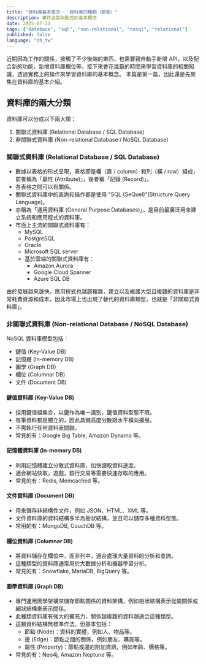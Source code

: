 ```yaml
---
title: "資料庫基本概念一：資料庫的種類（類型）"
description: 事件追蹤與監控的基本概念
date: 2025-07-21
tags: ["database", "sql", "non-relational", "nosql", "relational"]
published: false
language: "zh_tw"
---
```


近期因為工作的關係，接觸了不少後端的東西，也需要親自動手新增 API，以及配合新的功能，新增資料庫欄位等，接下來會花幾篇的時間來學習資料庫的相關知識，透過實務上的操作來學習資料庫的基本概念。
本篇是第一篇，因此還是先聚焦在資料庫的基本介紹。

## 資料庫的兩大分類

資料庫可以分成以下兩大類：

1. 關聯式資料庫 (Relational Database / SQL Database)
2. 非關聯式資料庫 (Non-relational Database / NoSQL Database)

### 關聯式資料庫 (Relational Database / SQL Database)

- 數據以表格的形式呈現，表格即是欄（直 / column）和列（橫 / row）組成，前者稱為「屬性 (Attribute)」，後者稱「記錄 (Record)」。
- 各表格之間可以有關係。
- 關聯式資料庫中的查詢和操作都是使用 "SQL (SeQuel)"(Structure Query Language)。
- 亦稱為「通用資料庫 (General Purpose Databases)」，是目前最廣泛用來建立系統和應用程式的資料庫。
- 市面上主流的關聯式資料庫有：
  - MySQL
  - PostgreSQL
  - Oracle
  - Microsoft SQL server
  - 基於雲端的關聯式資料庫有：
    - Amazon Aurora
    - Google Cloud Spanner
    - Azure SQL DB

由於發展越來越快，應用程式也越趨複雜，建立以及維護大型且複雜的資料庫是非常耗費資源和成本，因此市場上也出現了替代的資料庫類型，也就是「非關聯式資料庫」。

### 非關聯式資料庫 (Non-relational Database / NoSQL Database)

NoSQL 資料庫模型包括：

- 鍵值 (Key-Value DB)
- 記憶體 (In-memory DB)
- 圖學 (Graph DB)
- 欄位 (Columnar DB)
- 文件 (Document DB)

#### 鍵值資料庫 (Key-Value DB)

- 採用鍵值組集合，以鍵作為唯一識別，鍵值資料型態不限。
- 每筆資料都是獨立的，因此具備高度分散跟水平橫向擴展。
- 不需執行任何資料表關聯。
- 常見的有：Google Big Table, Amazon Dynamo 等。

#### 記憶體資料庫 (In-memory DB)

- 利用記憶體建立分散式資料庫，加快讀取資料速度。
- 適合網站快取，遊戲，銀行交易等需要快速存取的應用。
- 常見的有：Redis, Memcached 等。

#### 文件資料庫 (Document DB)

- 用來儲存非結構性文件，例如 JSON、HTML、XML 等。
- 文件資料庫的資料結構多半為樹狀結構，並且可以儲存多種資料型態。
- 常用的有：MongoDB, CouchDB 等。

#### 欄位資料庫 (Columnar DB)

- 將資料儲存在欄位中，而非列中，適合處理大量資料的分析和查詢。
- 這種類型的資料庫通常用於大數據分析和機器學習分析。
- 常見的有：Snowflake, MariaDB, BigQuery 等。

#### 圖學資料庫 (Graph DB)

- 專門運用圖學架構來儲存節點關係的資料架構，例如樹狀結構表示從屬關係或網狀結構來表示關係。
- 此種類資料庫有強大的擴充力，關係越複雜的資料越適合這種類型。
- 這類資料結構無標準作法，但基本包括：
  - 節點 (Node)：資料的實體，例如人、物品等。
  - 邊 (Edge)：節點之間的關係，例如朋友、購買等。
  - 屬性 (Property)：節點或邊的附加資訊，例如年齡、價格等。
- 常見的有：Neo4j, Amazon Neptune 等。
